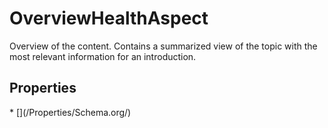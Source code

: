 # OverviewHealthAspect

Overview of the content. Contains a summarized view of the topic with the most relevant information for an introduction.

## Properties

<Grid>
* [](/Properties/Schema.org/)

</Grid>

